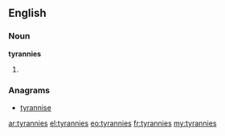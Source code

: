 ==English==

===Noun===
'''tyrannies'''

# {{plural of|[[tyranny]]}}

===Anagrams===
* [[tyrannise#English|tyrannise]]

[[ar:tyrannies]]
[[el:tyrannies]]
[[eo:tyrannies]]
[[fr:tyrannies]]
[[my:tyrannies]]